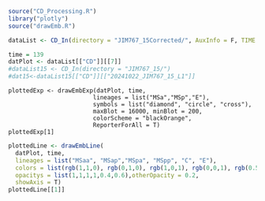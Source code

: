 ```r
source("CD_Processing.R")
library("plotly")
source("drawEmb.R")
```

```r
dataList <- CD_In(directory = "JIM767_15Corrected/", AuxInfo = F, TIME = F, prefix = "")
```
```r
time = 139
datPlot <- dataList[["CD"]][[7]]
#dataList15 <- CD_In(directory = "JIM767_15/")
#dat15<-dataList15[["CD"]][["20241022_JIM767_15_L1"]]
```

```
plottedExp <- drawEmbExp(datPlot, time, 
                        lineages = list("MSa","MSp","E"), 
                        symbols = list("diamond", "circle", "cross"), 
                        maxBlot = 16000, minBlot = 200, 
                        colorScheme = "blackOrange", 
                        ReporterForAll = T)
plottedExp[1]
```
```r
plottedLine <- drawEmbLine(
  datPlot, time, 
  lineages = list("MSaa", "MSap","MSpa", "MSpp", "C", "E"),
  colors = list(rgb(1,1,0), rgb(0,1,0), rgb(1,0,1), rgb(0,0,1), rgb(0.5,0,1), rgb(1,0,0)),
  opacitys = list(1,1,1,1,0.4,0.6),otherOpacity = 0.2,
  showAxis = T)
plottedLine[[1]]
```
